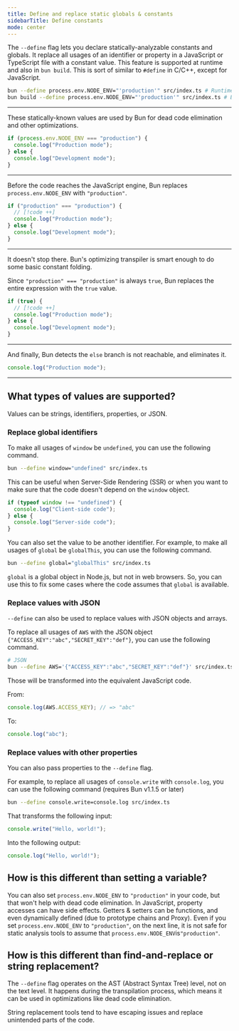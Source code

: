 ---
title: Define and replace static globals & constants
sidebarTitle: Define constants
mode: center
---

The `--define` flag lets you declare statically-analyzable constants and globals. It replace all usages of an identifier or property in a JavaScript or TypeScript file with a constant value. This feature is supported at runtime and also in `bun build`. This is sort of similar to `#define` in C/C++, except for JavaScript.

```sh terminal icon="terminal"
bun --define process.env.NODE_ENV="'production'" src/index.ts # Runtime
bun build --define process.env.NODE_ENV="'production'" src/index.ts # Build
```

---

These statically-known values are used by Bun for dead code elimination and other optimizations.

```ts
if (process.env.NODE_ENV === "production") {
  console.log("Production mode");
} else {
  console.log("Development mode");
}
```

---

Before the code reaches the JavaScript engine, Bun replaces `process.env.NODE_ENV` with `"production"`.

```ts
if ("production" === "production") {
  // [!code ++]
  console.log("Production mode");
} else {
  console.log("Development mode");
}
```

---

It doesn't stop there. Bun's optimizing transpiler is smart enough to do some basic constant folding.

Since `"production" === "production"` is always `true`, Bun replaces the entire expression with the `true` value.

```ts
if (true) {
  // [!code ++]
  console.log("Production mode");
} else {
  console.log("Development mode");
}
```

---

And finally, Bun detects the `else` branch is not reachable, and eliminates it.

```ts
console.log("Production mode");
```

---

## What types of values are supported?

Values can be strings, identifiers, properties, or JSON.

### Replace global identifiers

To make all usages of `window` be `undefined`, you can use the following command.

```sh
bun --define window="undefined" src/index.ts
```

This can be useful when Server-Side Rendering (SSR) or when you want to make sure that the code doesn't depend on the `window` object.

```js
if (typeof window !== "undefined") {
  console.log("Client-side code");
} else {
  console.log("Server-side code");
}
```

You can also set the value to be another identifier. For example, to make all usages of `global` be `globalThis`, you can use the following command.

```sh
bun --define global="globalThis" src/index.ts
```

`global` is a global object in Node.js, but not in web browsers. So, you can use this to fix some cases where the code assumes that `global` is available.

### Replace values with JSON

`--define` can also be used to replace values with JSON objects and arrays.

To replace all usages of `AWS` with the JSON object `{"ACCESS_KEY":"abc","SECRET_KEY":"def"}`, you can use the following command.

```sh
# JSON
bun --define AWS='{"ACCESS_KEY":"abc","SECRET_KEY":"def"}' src/index.ts
```

Those will be transformed into the equivalent JavaScript code.

From:

```ts
console.log(AWS.ACCESS_KEY); // => "abc"
```

To:

```ts
console.log("abc");
```

### Replace values with other properties

You can also pass properties to the `--define` flag.

For example, to replace all usages of `console.write` with `console.log`, you can use the following command (requires Bun v1.1.5 or later)

```sh
bun --define console.write=console.log src/index.ts
```

That transforms the following input:

```ts
console.write("Hello, world!");
```

Into the following output:

```ts
console.log("Hello, world!");
```

## How is this different than setting a variable?

You can also set `process.env.NODE_ENV` to `"production"` in your code, but that won't help with dead code elimination. In JavaScript, property accesses can have side effects. Getters & setters can be functions, and even dynamically defined (due to prototype chains and Proxy). Even if you set `process.env.NODE_ENV` to `"production"`, on the next line, it is not safe for static analysis tools to assume that `process.env.NODE_ENV`is`"production"`.

## How is this different than find-and-replace or string replacement?

The `--define` flag operates on the AST (Abstract Syntax Tree) level, not on the text level. It happens during the transpilation process, which means it can be used in optimizations like dead code elimination.

String replacement tools tend to have escaping issues and replace unintended parts of the code.

